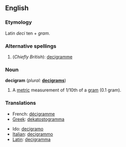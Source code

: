 ==English==

===Etymology===
Latin ''deci'' ten + ''gram''.

===Alternative spellings===
# (''Chiefly British''): [[decigramme]]

===Noun===
'''decigram'''  (''plural:'' '''[[decigrams]]''')
# A [[metric]] measurement of 1/10th of a [[gram]] (0.1 gram).

===Translations===
{{top}}
*French: [[décigramme]]
*[[Greek]]: [[dekatostogramma]]
{{mid}}
*Ido: [[decigramo]]
*[[Italian]]: [[decigrammo]] {{m}}
*[[Latin]]: [[decigramma]]
{{bottom}}